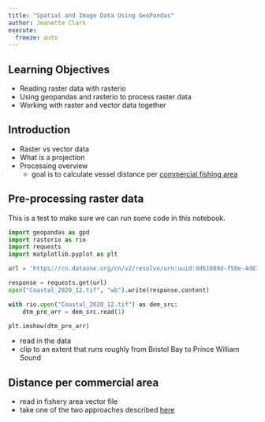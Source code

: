 ```yaml
---
title: "Spatial and Image Data Using GeoPandas"
author: Jeanette Clark
execute:
  freeze: auto
---
```


## Learning Objectives

- Reading raster data with rasterio
- Using geopandas and rasterio to process raster data
- Working with raster and vector data together

## Introduction

- Raster vs vector data
- What is a projection
- Processing overview
    - goal is to calculate vessel distance per [commercial fishing area](https://doi.org/10.5063/F1TD9VN9)

## Pre-processing raster data

This is a test to make sure we can run some code in this notebook.

```python
import geopandas as gpd
import rasterio as rio
import requests
import matplotlib.pyplot as plt
```

```python
url = 'https://cn.dataone.org/cn/v2/resolve/urn:uuid:dd61089d-f50e-4d87-9b75-6b4e2bd24776'

response = requests.get(url)
open("Coastal_2020_12.tif", "wb").write(response.content)
```

```python
with rio.open("Coastal_2020_12.tif") as dem_src:
    dtm_pre_arr = dem_src.read(1)

plt.imshow(dtm_pre_arr)
```

- read in the data
- clip to an extent that runs roughly from Bristol Bay to Prince William Sound

##  Distance per commercial area

- read in fishery area vector file
- take one of the two approaches described [here](https://eo-box.readthedocs.io/en/develop/examples/raster/extract_raster_values_with_vector_data.html)